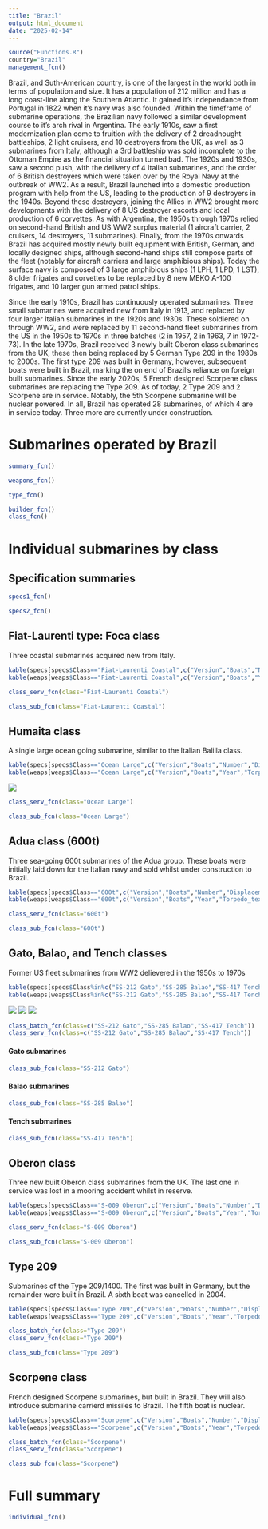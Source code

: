 ```yaml
---
title: "Brazil"
output: html_document
date: "2025-02-14"
---
```


```r
source("Functions.R")
country="Brazil"
management_fcn()
```

Brazil, and Suth-American country, is one of the largest in the world both in terms of population and size. It has a population of 212 million and has a long coast-line along the Southern Atlantic. It gained it's independance from Portugal in 1822 when it's navy was also founded. Within the timeframe of submarine operations, the Brazilian navy followed a similar development course to it's arch rival in Argentina. The early 1910s, saw a first modernization plan come to fruition with the delivery of 2 dreadnought battleships, 2 light cruisers, and 10 destroyers from the UK, as well as 3 submarines from Italy, although a 3rd battleship was sold incomplete to the Ottoman Empire as the financial situation turned bad. The 1920s and 1930s, saw a second push, with the delivery of 4 Italian submarines, and the order of 6 British destroyers which were taken over by the Royal Navy at the outbreak of WW2. As a result, Brazil launched into a domestic production program with help from the US, leading to the production of 9 destroyers in the 1940s. Beyond these destroyers, joining the Allies in WW2 brought more developments with the delivery of 8 US destroyer escorts and local production of 6 corvettes. As with Argentina, the 1950s through 1970s relied on second-hand British and US WW2 surplus material (1 aircraft carrier, 2 cruisers, 14 destroyers, 11 submarines). Finally, from the 1970s onwards Brazil has acquired mostly newly built equipment with British, German, and locally designed ships, although second-hand ships still compose parts of the fleet (notably for aircraft carriers and large amphibious ships). Today the surface navy is composed of 3 large amphibious ships (1 LPH, 1 LPD, 1 LST), 8 older frigates and corvettes to be replaced by 8 new MEKO A-100 frigates, and 10 larger gun armed patrol ships.

Since the early 1910s, Brazil has continuously operated submarines. Three small submarines were acquired new from Italy in 1913, and replaced by four larger Italian submarines in the 1920s and 1930s. These soldiered on through WW2, and were replaced by 11 second-hand fleet submarines from the US in the 1950s to 1970s in three batches (2 in 1957, 2 in 1963, 7 in 1972-73). In the late 1970s, Brazil received 3 newly built Oberon class submarines from the UK, these then being replaced by 5 German Type 209 in the 1980s to 2000s. The first type 209 was built in Germany, however, subsequent boats were built in Brazil, marking the on end of Brazil's reliance on foreign built submarines. Since the early 2020s, 5 French designed Scorpene class submarines are replacing the Type 209. As of today, 2 Type 209 and 2 Scorpene are in service. Notably, the 5th Scorpene submarine will be nuclear powered. In all, Brazil has operated 28 submarines, of which 4 are in service today. Three more are currently under construction.

# Submarines operated by Brazil

```r
summary_fcn()
```

```r
weapons_fcn()
```

```r
type_fcn()
```

```r
builder_fcn()
class_fcn()
```

# Individual submarines by class

## Specification summaries

```r
specs1_fcn()
```

```r
specs2_fcn()
```

## Fiat-Laurenti type: Foca class

Three coastal submarines acquired new from Italy.

```r
kable(specs[specs$Class=="Fiat-Laurenti Coastal",c("Version","Boats","Number","Displacement","Propulsion","Power","Fuel","Speed","Range","Depth")])
kable(weaps[weaps$Class=="Fiat-Laurenti Coastal",c("Version","Boats","Year","Torpedo_text")])
```

```r
class_serv_fcn(class="Fiat-Laurenti Coastal")
```

```r
class_sub_fcn(class="Fiat-Laurenti Coastal")
```

## Humaita class

A single large ocean going submarine, similar to the Italian Balilla class.

```r
kable(specs[specs$Class=="Ocean Large",c("Version","Boats","Number","Displacement","Propulsion","Power","Fuel","Speed","Range","Depth")])
kable(weaps[weaps$Class=="Ocean Large",c("Version","Boats","Year","Torpedo_text","Gun_text")])
```

![](https://www.shipbucket.com/files/real/BR/Humayt%C3%A1/none/196_Humayt%C3%A1_20230513174710.png)

```r
class_serv_fcn(class="Ocean Large")
```

```r
class_sub_fcn(class="Ocean Large")
```

## Adua class (600t)

Three sea-going 600t submarines of the Adua group. These boats were initially laid down for the Italian navy and sold whilst under construction to Brazil.

```r
kable(specs[specs$Class=="600t",c("Version","Boats","Number","Displacement","Propulsion","Power","Fuel","Speed","Range","Depth")])
kable(weaps[weaps$Class=="600t",c("Version","Boats","Year","Torpedo_text","Gun_text")])
```

```r
class_serv_fcn(class="600t")
```

```r
class_sub_fcn(class="600t")
```

## Gato, Balao, and Tench classes

Former US fleet submarines from WW2 delievered in the 1950s to 1970s

```r
kable(specs[specs$Class%in%c("SS-212 Gato","SS-285 Balao","SS-417 Tench"),c("Version","Boats","Number","Displacement","Propulsion","Power","Fuel","Speed","Range","Depth")])
kable(weaps[weaps$Class%in%c("SS-212 Gato","SS-285 Balao","SS-417 Tench"),c("Version","Boats","Year","Torpedo_text")])
```

![](https://www.shipbucket.com/files/real/BR/Balao/none/9247_S11RioGrandedoSul_20230428221748.png)
![](https://www.shipbucket.com/files/real/BR/Balao/none/9246_S10Guanabara_20230428221739.png)
![](https://www.shipbucket.com/files/real/BR/Balao/none/9251_S15Goias_20230428221753.png)

```r
class_batch_fcn(class=c("SS-212 Gato","SS-285 Balao","SS-417 Tench"))
class_serv_fcn(class=c("SS-212 Gato","SS-285 Balao","SS-417 Tench"))
```

#### Gato submarines

```r
class_sub_fcn(class="SS-212 Gato")
```

#### Balao submarines

```r
class_sub_fcn(class="SS-285 Balao")
```

#### Tench submarines

```r
class_sub_fcn(class="SS-417 Tench")
```

## Oberon class

Three new built Oberon class submarines from the UK. The last one in service was lost in a mooring accident whilst in reserve.

```r
kable(specs[specs$Class=="S-009 Oberon",c("Version","Boats","Number","Displacement","Propulsion","Power","Fuel","Speed","Range","Depth")])
kable(weaps[weaps$Class=="S-009 Oberon",c("Version","Boats","Year","Torpedo_text")])
```

```r
class_serv_fcn(class="S-009 Oberon")
```

```r
class_sub_fcn(class="S-009 Oberon")
```

## Type 209

Submarines of the Type 209/1400. The first was built in Germany, but the remainder were built in Brazil. A sixth boat was cancelled in 2004.

```r
kable(specs[specs$Class=="Type 209",c("Version","Boats","Number","Displacement","Propulsion","Power","Fuel","Speed","Range","Depth")])
kable(weaps[weaps$Class=="Type 209",c("Version","Boats","Year","Torpedo_text")])
```

```r
class_batch_fcn(class="Type 209")
class_serv_fcn(class="Type 209")
```

```r
class_sub_fcn(class="Type 209")
```

## Scorpene class

French designed Scorpene submarines, but built in Brazil. They will also introduce submarine carrierd missiles to Brazil. The fifth boat is nuclear.

```r
kable(specs[specs$Class=="Scorpene",c("Version","Boats","Number","Displacement","Propulsion","Power","Fuel","Speed","Range","Depth")])
kable(weaps[weaps$Class=="Scorpene",c("Version","Boats","Year","Torpedo_text","Missiles")])
```

```r
class_batch_fcn(class="Scorpene")
class_serv_fcn(class="Scorpene")
```

```r
class_sub_fcn(class="Scorpene")
```


# Full summary

```r
individual_fcn()
```

